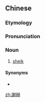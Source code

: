{{also|谢赫}}
==Chinese==
{{zh-forms|s=谢赫|gloss=-}}
{{wikipedia|lang=zh|谢赫 (称号)}}

===Etymology===
{{bor|zh|ar|شَيْخ}}

===Pronunciation===
{{zh-pron
|m=xièhè
|cat=n
}}

===Noun===
{{zh-noun}}

# [[sheik]] {{gloss|an Arab leader}}

====Synonyms====
* {{zh-l|酋長}}

[[zh:謝赫]]
